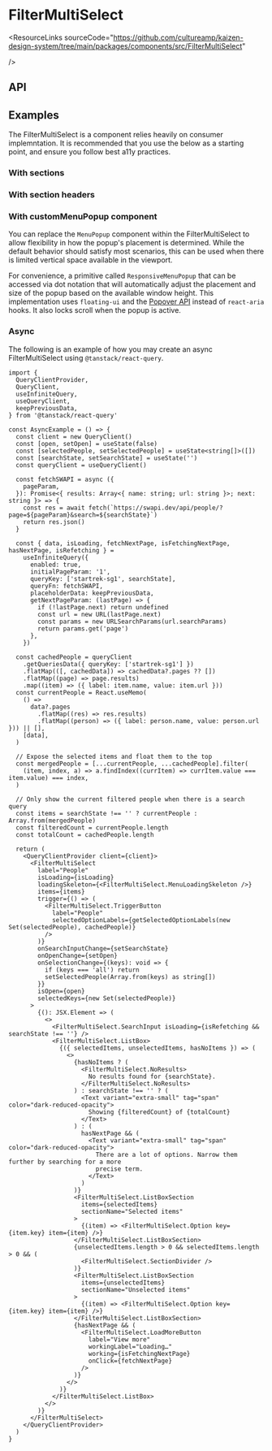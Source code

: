 
<Meta of={FilterMultiSelectStories} />

# FilterMultiSelect

<ResourceLinks
  sourceCode="https://github.com/cultureamp/kaizen-design-system/tree/main/packages/components/src/FilterMultiSelect"

/>

<KAIOInstallation exportNames="FilterMultiSelect" />

## API

<NoClipCanvas of={FilterMultiSelectStories.Playground} />
<Controls of={FilterMultiSelectStories.Playground} />

## Examples

The FilterMultiSelect is a component relies heavily on consumer implemntation. It is recommended that you use the below as a starting point, and ensure you follow best a11y practices.

### With sections

<Canvas of={FilterMultiSelectStories.WithSections} />

### With section headers

<Canvas of={FilterMultiSelectStories.WithSectionHeaders} />

### With customMenuPopup component

You can replace the `MenuPopup` component within the FilterMultiSelect to allow flexibility in how the popup's placement is determined. While the default behavior should satisfy most scenarios, this can be used when there is limited vertical space available in the viewport.

<Canvas of={FilterMultiSelectStories.AboveIfAvailable} />

For convenience, a primitive called `ResponsiveMenuPopup` that can be accessed via dot notation that will automatically adjust the placement and size of the popup based on the available window height. This implementation uses `floating-ui` and the [Popover API](https://developer.mozilla.org/en-US/docs/Web/API/Popover_API) instead of `react-aria` hooks. It also locks scroll when the popup is active.

### Async

The following is an example of how you may create an async FilterMultiSelect using `@tanstack/react-query`.

```tsx
import {
  QueryClientProvider,
  QueryClient,
  useInfiniteQuery,
  useQueryClient,
  keepPreviousData,
} from '@tanstack/react-query'

const AsyncExample = () => {
  const client = new QueryClient()
  const [open, setOpen] = useState(false)
  const [selectedPeople, setSelectedPeople] = useState<string[]>([])
  const [searchState, setSearchState] = useState('')
  const queryClient = useQueryClient()

  const fetchSWAPI = async ({
    pageParam,
  }): Promise<{ results: Array<{ name: string; url: string }>; next: string }> => {
    const res = await fetch(`https://swapi.dev/api/people/?page=${pageParam}&search=${searchState}`)
    return res.json()
  }

  const { data, isLoading, fetchNextPage, isFetchingNextPage, hasNextPage, isRefetching } =
    useInfiniteQuery({
      enabled: true,
      initialPageParam: '1',
      queryKey: ['startrek-sg1', searchState],
      queryFn: fetchSWAPI,
      placeholderData: keepPreviousData,
      getNextPageParam: (lastPage) => {
        if (!lastPage.next) return undefined
        const url = new URL(lastPage.next)
        const params = new URLSearchParams(url.searchParams)
        return params.get('page')
      },
    })

  const cachedPeople = queryClient
    .getQueriesData({ queryKey: ['startrek-sg1'] })
    .flatMap(([, cachedData]) => cachedData?.pages ?? [])
    .flatMap((page) => page.results)
    .map((item) => ({ label: item.name, value: item.url }))
  const currentPeople = React.useMemo(
    () =>
      data?.pages
        .flatMap((res) => res.results)
        .flatMap((person) => ({ label: person.name, value: person.url })) || [],
    [data],
  )

  // Expose the selected items and float them to the top
  const mergedPeople = [...currentPeople, ...cachedPeople].filter(
    (item, index, a) => a.findIndex((currItem) => currItem.value === item.value) === index,
  )

  // Only show the current filtered people when there is a search query
  const items = searchState !== '' ? currentPeople : Array.from(mergedPeople)
  const filteredCount = currentPeople.length
  const totalCount = cachedPeople.length

  return (
    <QueryClientProvider client={client}>
      <FilterMultiSelect
        label="People"
        isLoading={isLoading}
        loadingSkeleton={<FilterMultiSelect.MenuLoadingSkeleton />}
        items={items}
        trigger={() => (
          <FilterMultiSelect.TriggerButton
            label="People"
            selectedOptionLabels={getSelectedOptionLabels(new Set(selectedPeople), cachedPeople)}
          />
        )}
        onSearchInputChange={setSearchState}
        onOpenChange={setOpen}
        onSelectionChange={(keys): void => {
          if (keys === 'all') return
          setSelectedPeople(Array.from(keys) as string[])
        }}
        isOpen={open}
        selectedKeys={new Set(selectedPeople)}
      >
        {(): JSX.Element => (
          <>
            <FilterMultiSelect.SearchInput isLoading={isRefetching && searchState !== ''} />
            <FilterMultiSelect.ListBox>
              {({ selectedItems, unselectedItems, hasNoItems }) => (
                <>
                  {hasNoItems ? (
                    <FilterMultiSelect.NoResults>
                      No results found for {searchState}.
                    </FilterMultiSelect.NoResults>
                  ) : searchState !== '' ? (
                    <Text variant="extra-small" tag="span" color="dark-reduced-opacity">
                      Showing {filteredCount} of {totalCount}
                    </Text>
                  ) : (
                    hasNextPage && (
                      <Text variant="extra-small" tag="span" color="dark-reduced-opacity">
                        There are a lot of options. Narrow them further by searching for a more
                        precise term.
                      </Text>
                    )
                  )}
                  <FilterMultiSelect.ListBoxSection
                    items={selectedItems}
                    sectionName="Selected items"
                  >
                    {(item) => <FilterMultiSelect.Option key={item.key} item={item} />}
                  </FilterMultiSelect.ListBoxSection>
                  {unselectedItems.length > 0 && selectedItems.length > 0 && (
                    <FilterMultiSelect.SectionDivider />
                  )}
                  <FilterMultiSelect.ListBoxSection
                    items={unselectedItems}
                    sectionName="Unselected items"
                  >
                    {(item) => <FilterMultiSelect.Option key={item.key} item={item} />}
                  </FilterMultiSelect.ListBoxSection>
                  {hasNextPage && (
                    <FilterMultiSelect.LoadMoreButton
                      label="View more"
                      workingLabel="Loading…"
                      working={isFetchingNextPage}
                      onClick={fetchNextPage}
                    />
                  )}
                </>
              )}
            </FilterMultiSelect.ListBox>
          </>
        )}
      </FilterMultiSelect>
    </QueryClientProvider>
  )
}
```

